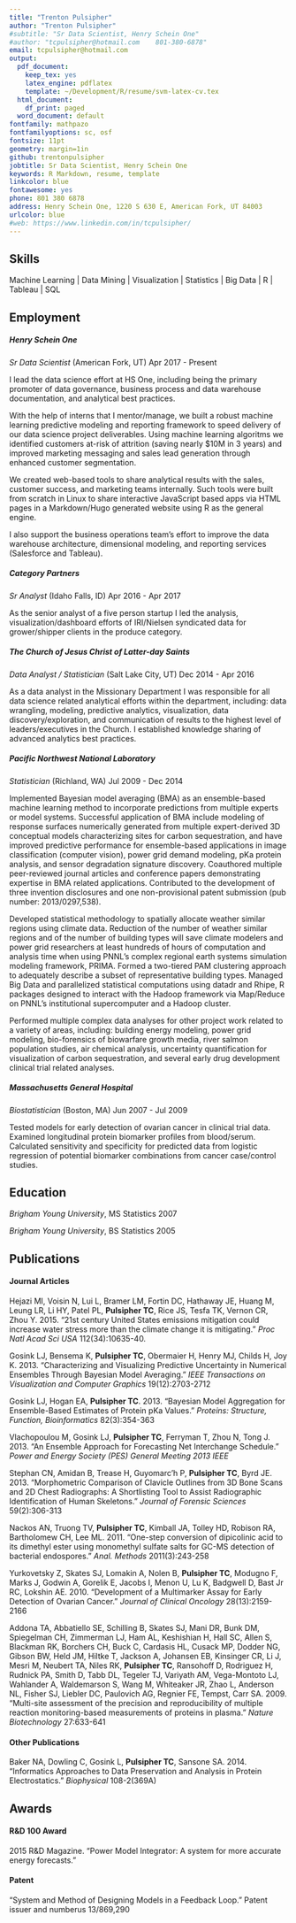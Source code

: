 ```yaml
---
title: "Trenton Pulsipher"
author: "Trenton Pulsipher"
#subtitle: "Sr Data Scientist, Henry Schein One"
#author: "tcpulsipher@hotmail.com    801-380-6878"
email: tcpulsipher@hotmail.com
output:
  pdf_document:
    keep_tex: yes
    latex_engine: pdflatex
    template: ~/Development/R/resume/svm-latex-cv.tex
  html_document:
    df_print: paged
  word_document: default
fontfamily: mathpazo
fontfamilyoptions: sc, osf
fontsize: 11pt
geometry: margin=1in
github: trentonpulsipher
jobtitle: Sr Data Scientist, Henry Schein One
keywords: R Markdown, resume, template
linkcolor: blue
fontawesome: yes
phone: 801 380 6878
address: Henry Schein One, 1220 S 630 E, American Fork, UT 84003
urlcolor: blue
#web: https://www.linkedin.com/in/tcpulsipher/
---
```


## Skills

Machine Learning | Data Mining | Visualization | Statistics | Big Data | R | Tableau | SQL


## Employment

##### Henry Schein One
*Sr Data Scientist* (American Fork, UT) \hfill Apr 2017 - Present

I lead the data science effort at HS One, including being the primary promoter of data governance, business process and data warehouse documentation, and analytical best practices.

With the help of interns that I mentor/manage, we built a robust machine learning predictive modeling and reporting framework to speed delivery of our data science project deliverables. Using machine learning algoritms we identified customers at-risk of attrition (saving nearly $10M in 3 years) and improved marketing messaging and sales lead generation through enhanced customer segmentation. 

We created web-based tools to share analytical results with the sales, customer success, and marketing teams internally. Such tools were built from scratch in Linux to share interactive JavaScript based apps via HTML pages in a Markdown/Hugo generated website using R as the general engine. 

I also support the business operations team's effort to improve the data warehouse architecture, dimensional modeling, and reporting services (Salesforce and Tableau).

##### Category Partners
*Sr Analyst* (Idaho Falls, ID) \hfill Apr 2016 - Apr 2017

As the senior analyst of a five person startup I led the analysis, visualization/dashboard efforts of IRI/Nielsen syndicated data for grower/shipper clients in the produce category.

##### The Church of Jesus Christ of Latter-day Saints
*Data Analyst / Statistician* (Salt Lake City, UT) \hfill Dec 2014 - Apr 2016

As a data analyst in the Missionary Department I was responsible for all data science related analytical efforts within the department, including: data wrangling, modeling, predictive analytics, visualization, data discovery/exploration, and communication of results to the highest level of leaders/executives in the Church. I established knowledge sharing of advanced analytics best practices.

##### Pacific Northwest National Laboratory
*Statistician* (Richland, WA) \hfill Jul 2009 - Dec 2014

Implemented Bayesian model averaging (BMA) as an ensemble-based machine learning method to incorporate predictions from multiple experts or model systems. Successful application of BMA include modeling of response surfaces numerically generated from multiple expert-derived 3D conceptual models characterizing sites for carbon sequestration, and have improved predictive performance for ensemble-based applications in image classification (computer vision), power grid demand modeling, pKa protein analysis, and sensor degradation signature discovery. Coauthored multiple peer-reviewed journal articles and conference papers demonstrating expertise in BMA related applications. Contributed to the development of three invention disclosures and one non-provisional patent submission (pub number: 2013/0297,538).

Developed statistical methodology to spatially allocate weather similar regions using climate data. Reduction of the number of weather similar regions and of the number of building types will save climate modelers and power grid researchers at least hundreds of hours of computation and analysis time when using PNNL's complex regional earth systems simulation modeling framework, PRIMA. Formed a two-tiered PAM clustering approach to adequately describe a subset of representative building types. Managed Big Data and parallelized statistical computations using datadr and Rhipe, R packages designed to interact with the Hadoop framework via Map/Reduce on PNNL's institutional supercomputer and a Hadoop cluster.

Performed multiple complex data analyses for other project work related to a variety of areas, including: building energy modeling, power grid modeling, bio-forensics of biowarfare growth media, river salmon population studies, air chemical analysis, uncertainty quantification for visualization of carbon sequestration, and several early drug development clinical trial related analyses.

##### Massachusetts General Hospital
*Biostatistician* (Boston, MA) \hfill Jun 2007 - Jul 2009

Tested models for early detection of ovarian cancer in clinical trial data. Examined longitudinal protein biomarker profiles from blood/serum. Calculated sensitivity and specificity for predicted data from logistic regression of potential biomarker combinations from cancer case/control studies.


## Education

*Brigham Young University*, MS Statistics \hfill 2007

*Brigham Young University*, BS Statistics \hfill 2005


## Publications

#### Journal Articles

Hejazi MI, Voisin N, Lui L, Bramer LM, Fortin DC, Hathaway JE, Huang M, Leung LR, Li HY, Patel PL, **Pulsipher TC**, Rice JS, Tesfa TK, Vernon CR, Zhou Y. 2015. "21st century United States emissions mitigation could increase water stress more than the climate change it is mitigating." *Proc Natl Acad Sci USA* 112(34):10635-40.

Gosink LJ, Bensema K, **Pulsipher TC**, Obermaier H, Henry MJ, Childs H, Joy K. 2013. "Characterizing and Visualizing Predictive Uncertainty in Numerical Ensembles Through Bayesian Model Averaging." *IEEE Transactions on Visualization and Computer Graphics* 19(12):2703-2712

Gosink LJ, Hogan EA, **Pulsipher TC**. 2013. "Bayesian Model Aggregation for Ensemble-Based Estimates of Protein pKa Values." *Proteins: Structure, Function, Bioinformatics* 82(3):354-363

Vlachopoulou M, Gosink LJ, **Pulsipher TC**, Ferryman T, Zhou N, Tong J.  2013. "An Ensemble Approach for Forecasting Net Interchange Schedule." *Power and Energy Society (PES) General Meeting 2013 IEEE* 

Stephan CN, Amidan B, Trease H, Guyomarc'h P, **Pulsipher TC**, Byrd JE. 2013. "Morphometric Comparison of Clavicle Outlines from 3D Bone Scans and 2D Chest Radiographs: A Shortlisting Tool to Assist Radiographic Identification of Human Skeletons." *Journal of Forensic Sciences* 59(2):306-313

Nackos AN, Truong TV, **Pulsipher TC**, Kimball JA, Tolley HD, Robison RA, Bartholomew CH, Lee ML. 2011. "One-step conversion of dipicolinic acid to its dimethyl ester using monomethyl sulfate salts for GC-MS detection of bacterial endospores." *Anal. Methods* 2011(3):243-258

Yurkovetsky Z, Skates SJ, Lomakin A, Nolen B, **Pulsipher TC**, Modugno F, Marks J, Godwin A, Gorelik E, Jacobs I, Menon U, Lu K, Badgwell D, Bast Jr RC, Lokshin AE. 2010. "Development of a Multimarker Assay for Early Detection of Ovarian Cancer." *Journal of Clinical Oncology* 28(13):2159-2166

Addona TA, Abbatiello SE, Schilling B, Skates SJ, Mani DR, Bunk DM, Spiegelman CH, Zimmerman LJ, Ham AL, Keshishian H, Hall SC, Allen S, Blackman RK, Borchers CH, Buck C, Cardasis HL, Cusack MP, Dodder NG, Gibson BW, Held JM, Hiltke T, Jackson A, Johansen EB, Kinsinger CR, Li J, Mesri M, Neubert TA, Niles RK, **Pulsipher TC**, Ransohoff D, Rodriguez H, Rudnick PA, Smith D, Tabb DL, Tegeler TJ, Variyath AM, Vega-Montoto LJ, Wahlander A, Waldemarson S, Wang M, Whiteaker JR, Zhao L, Anderson NL, Fisher SJ, Liebler DC, Paulovich AG, Regnier FE, Tempst, Carr SA. 2009. "Multi-site assessment of the precision and reproducibility of multiple reaction monitoring-based measurements of proteins in plasma." *Nature Biotechnology* 27:633-641

#### Other Publications

Baker NA, Dowling C, Gosink L, **Pulsipher TC**, Sansone SA. 2014. "Informatics Approaches to Data Preservation and Analysis in Protein Electrostatics." *Biophysical* 108-2(369A)


## Awards

#### R&D 100 Award

2015 R&D Magazine. "Power Model Integrator: A system for more accurate energy forecasts."

#### Patent

"System and Method of Designing Models in a Feedback Loop." Patent issuer and numberus 13/869,290